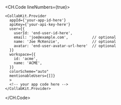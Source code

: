 <CH.Code lineNumbers={true}>

```tsx
<CollabKit.Provider
  appId={'your-app-id-here'}
  apiKey={'your-api-key-here'}
  user={{
    userId: 'end-user-id-here',
    email: 'joe@example.com',           // optional
    name: 'Joe McKenzie',               // optional
    avatar: 'end-user-avatar-url-here'  // optional
  }}
  workspace={{
    id: 'acme',
    name: 'ACME',
  }}
  colorScheme="auto"
  mentionableUsers={[]}
  >
  <!-- your app code here -->
</CollabKit.Provider>
```

</CH.Code>

